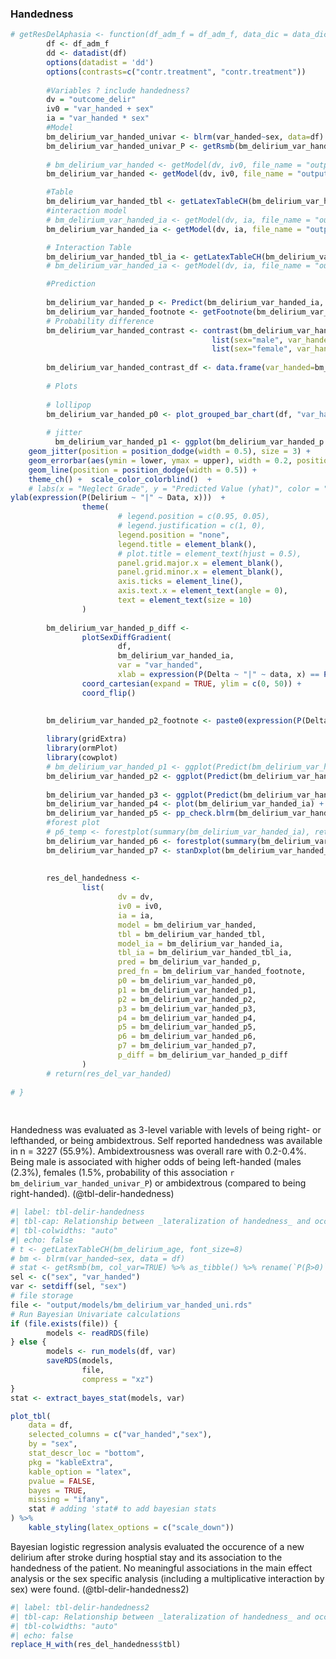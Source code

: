 ### Handedness
```r
# getResDelAphasia <- function(df_adm_f = df_adm_f, data_dic = data_dic){
        df <- df_adm_f
        dd <- datadist(df)
        options(datadist = 'dd')
        options(contrasts=c("contr.treatment", "contr.treatment"))
        
        #Variables ? include handedness?
        dv = "outcome_delir"
        iv0 = "var_handed + sex"
        ia = "var_handed * sex"
        #Model
        bm_delirium_var_handed_univar <- blrm(var_handed~sex, data=df)
        bm_delirium_var_handed_univar_P <- getRsmb(bm_delirium_var_handed_univar) %>% pull(P) %>% transform_P_value()
        
        # bm_delirium_var_handed <- getModel(dv, iv0, file_name = "output/models/bm_delirium_var_handed", data = df, force_overwrite = FALSE)
        bm_delirium_var_handed <- getModel(dv, iv0, file_name = "output/models/bm_delirium_var_handed", data = df, force_overwrite = FALSE, imputation = TRUE)

        #Table
        bm_delirium_var_handed_tbl <- getLatexTableCH(bm_delirium_var_handed, font_size=8)
        #interaction model
        # bm_delirium_var_handed_ia <- getModel(dv, ia, file_name = "output/models/bm_delirium_var_handed_ia", data = df, force_overwrite = FALSE)
        bm_delirium_var_handed_ia <- getModel(dv, ia, file_name = "output/models/bm_delirium_var_handed_ia", data = df, force_overwrite = FALSE, imputation = TRUE)

        # Interaction Table
        bm_delirium_var_handed_tbl_ia <- getLatexTableCH(bm_delirium_var_handed_ia, font_size=8, interactions_only = TRUE)
        # bm_delirium_var_handed_ia <- getModel(dv, ia, file_name = "output/models/bm_delirium_var_handed_ia", data = df, force_overwrite = FALSE, imputation = TRUE)

        #Prediction
        
        bm_delirium_var_handed_p <- Predict(bm_delirium_var_handed_ia, var_handed,  sex, funint=FALSE, fun=plogis, conf.int = TRUE)
        bm_delirium_var_handed_footnote <- getFootnote(bm_delirium_var_handed_p)
        # Probability difference
        bm_delirium_var_handed_contrast <- contrast(bm_delirium_var_handed_ia, 
                                             list(sex="male", var_handed=c(bm_delirium_var_handed_p$var_handed)),
                                             list(sex="female", var_handed=c(bm_delirium_var_handed_p$var_handed)))
        
        bm_delirium_var_handed_contrast_df <- data.frame(var_handed=bm_delirium_var_handed_contrast$var_handed, probability=bm_delirium_var_handed_contrast$PP)
        
        # Plots
        
        # lollipop
        bm_delirium_var_handed_p0 <- plot_grouped_bar_chart(df, "var_handed", "sex", chart_type = "lollipop") + coord_cartesian(expand=TRUE, ylim=c(0,1800))
        
        # jitter
          bm_delirium_var_handed_p1 <- ggplot(bm_delirium_var_handed_p %>% as_tibble(), aes(x = var_handed, y = yhat, color = sex, group = sex)) +
    geom_jitter(position = position_dodge(width = 0.5), size = 3) +  
    geom_errorbar(aes(ymin = lower, ymax = upper), width = 0.2, position = position_dodge(width = 0.5)) +  # Adding error bars with the same jitter
    geom_line(position = position_dodge(width = 0.5)) + 
    theme_ch() +  scale_color_colorblind()  +
    # labs(x = "Neglect Grade", y = "Predicted Value (yhat)", color = "Sex") +  # Adding labels + coor_flip()
ylab(expression(P(Delirium ~ "|" ~ Data, x)))  +
                theme(
                        # legend.position = c(0.95, 0.05),
                        # legend.justification = c(1, 0),
                        legend.position = "none",
                        legend.title = element_blank(),
                        # plot.title = element_text(hjust = 0.5),
                        panel.grid.major.x = element_blank(),
                        panel.grid.minor.x = element_blank(),
                        axis.ticks = element_line(),
                        axis.text.x = element_text(angle = 0),
                        text = element_text(size = 10)
                )
        
        bm_delirium_var_handed_p_diff <-
                plotSexDiffGradient(
                        df,
                        bm_delirium_var_handed_ia,
                        var = "var_handed",
                        xlab = expression(P(Delta ~ "|" ~ data, x) == P(theta[F] ~ "|" ~ data, x) - P(theta[M] ~ "|" ~ data, x))) +
                coord_cartesian(expand = TRUE, ylim = c(0, 50)) + 
                coord_flip()
        

        bm_delirium_var_handed_p2_footnote <- paste0(expression(P(Delta ~ "|" ~ data, x)), " is the posterior probability density of the contrast between females and males of developing a delirium at a given level of handedness x.")
        
        library(gridExtra)
        library(ormPlot)
        library(cowplot)
        # bm_delirium_var_handed_p1 <- ggplot(Predict(bm_delirium_var_handed_ia, var_handed)) + theme_ch() + scale_color_viridis(discrete = TRUE, option = "D") + theme(plot.margin = unit(c(0.5,0,0,0.5), "cm"))
        bm_delirium_var_handed_p2 <- ggplot(Predict(bm_delirium_var_handed_ia, sex)) + theme_ch() + scale_color_viridis(discrete = TRUE, option = "D") + coord_cartesian(expand = TRUE, ylim = c(-4, 0)) + theme(plot.margin = unit(c(0.5,0,0,0.5), "cm"))
        
        bm_delirium_var_handed_p3 <- ggplot(Predict(bm_delirium_var_handed_ia, var_handed, sex, conf.int = FALSE)) + theme_ch() + scale_color_viridis(discrete = TRUE, option = "D")+ theme(plot.margin = unit(c(0.5,0,0,0.5), "cm")) 
        bm_delirium_var_handed_p4 <- plot(bm_delirium_var_handed_ia) + theme_ch() + scale_color_viridis(discrete = TRUE, option = "D") + coord_cartesian(expand = TRUE, xlim = c(-3, 3)) + theme(plot.margin = unit(c(0.5,0,0,0.5), "cm"))
        bm_delirium_var_handed_p5 <- pp_check.blrm(bm_delirium_var_handed_ia, type = "violin_grouped", group = "sex", df=df) + coord_cartesian(expand = TRUE) + theme(legend.position = "top", plot.margin = unit(c(0.5,0,0,1), "cm"))
        #forest plot
        # p6_temp <- forestplot(summary(bm_delirium_var_handed_ia), return_ggplots = TRUE)
        bm_delirium_var_handed_p6 <- forestplot(summary(bm_delirium_var_handed), return_ggplots = TRUE)
        bm_delirium_var_handed_p7 <- stanDxplot(bm_delirium_var_handed_ia, which="sex=male") + theme_ch() + coord_cartesian(expand = TRUE, xlim=c(0,1400), ylim=c(-10,25)) + coord_flip() + theme(plot.margin = unit(c(0.5,0,0,0.5), "cm"))
        
        
        res_del_handedness <-
                list(
                        dv = dv,
                        iv0 = iv0,
                        ia = ia,
                        model = bm_delirium_var_handed,
                        tbl = bm_delirium_var_handed_tbl,
                        model_ia = bm_delirium_var_handed_ia,
                        tbl_ia = bm_delirium_var_handed_tbl_ia,
                        pred = bm_delirium_var_handed_p,
                        pred_fn = bm_delirium_var_handed_footnote,
                        p0 = bm_delirium_var_handed_p0,
                        p1 = bm_delirium_var_handed_p1,
                        p2 = bm_delirium_var_handed_p2,
                        p3 = bm_delirium_var_handed_p3,
                        p4 = bm_delirium_var_handed_p4,
                        p5 = bm_delirium_var_handed_p5,
                        p6 = bm_delirium_var_handed_p6,
                        p7 = bm_delirium_var_handed_p7,
                        p_diff = bm_delirium_var_handed_p_diff
                )
        # return(res_del_var_handed)
        
# }
        
            

```
Handedness was evaluated as 3-level variable with levels of being right- or lefthanded, or being ambidextrous. Self reported handedness was available in n = 3227 (55.9%). Ambidextrousness was overall rare with 0.2-0.4%. Being male is associated with higher odds of being left-handed (males (2.3%), females (1.5%, probability of this association `r bm_delirium_var_handed_univar_P`) or ambidextrous (compared to being right-handed). (@tbl-delir-handedness) 
```r
#| label: tbl-delir-handedness
#| tbl-cap: Relationship between _lateralization of handedness_ and occurrence of *_new delirium_*
#| tbl-colwidths: "auto"
#| echo: false
# t <- getLatexTableCH(bm_delirium_age, font_size=8)
# bm <- blrm(var_handed~sex, data = df)
# stat <- getRsmb(bm, col_var=TRUE) %>% as_tibble() %>% rename(`P(β>0)`=P)
sel <- c("sex", "var_handed")
var <- setdiff(sel, "sex")
# file storage
file <- "output/models/bm_delirium_var_handed_uni.rds"
# Run Bayesian Univariate calculations
if (file.exists(file)) {
        models <- readRDS(file)
} else {
        models <- run_models(df, var)
        saveRDS(models,
                file,
                compress = "xz")
}
stat <- extract_bayes_stat(models, var)

plot_tbl(
    data = df,
    selected_columns = c("var_handed","sex"),
    by = "sex",
    stat_descr_loc = "bottom",
    pkg = "kableExtra",
    kable_option = "latex",
    pvalue = FALSE,
    bayes = TRUE,
    missing = "ifany",
    stat # adding 'stat# to add bayesian stats
) %>% 
    kable_styling(latex_options = c("scale_down"))  
```
Bayesian logistic regression analysis evaluated the occurence of a new delirium after stroke during hosptial stay and its association to the handedness of the patient. No meaningful associations in the main effect analysis or the sex specific analysis (including a multiplicative interaction by sex) were found. (@tbl-delir-handedness2)
```r
#| label: tbl-delir-handedness2
#| tbl-cap: Relationship between _lateralization of handedness_ and occurrence of *_new delirium_*
#| tbl-colwidths: "auto"
#| echo: false
replace_H_with(res_del_handedness$tbl)
```


